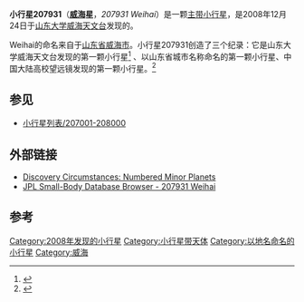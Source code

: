 {{Infobox planet
| width = 25em
| bgcolour = #FFFFC0 
| name = Weihai
| discovery = yes
| discovery_ref =
| discoverer = 
| discovery_site = [[山东大学威海天文台|山东大学威海天文台]]
| discovered = 2008年12月24日
| designations = yes
| mp_name = 207931
| alt_names = 2008 YM9 ; 2006 KG3 <br/> 2007 UC123 
| named_after = [[威海|威海]]
| mp_category = 
| epoch = [[Julian_day|JD]] 2455800.5 (2011-Aug-27.0)
| eccentricity = 0.0434042
| semimajor  = 2.5934214 AU
| perihelion   = 2.4808560 AU
| inclination = 2.61557°
| asc_node = 190.71102°
| arg_peri = 115.03266°
| mean_anomaly = 4.19567[[角度|°]]
| period = 1525.4854593 [[day|d]] (  4.18 [[Julian_year_(astronomy)|a]])
| aphelion = 2.7059868 [[天文单位|AU]]
| orbit_ref = <ref>{{Cite web |url=http://ssd.jpl.nasa.gov/sbdb.cgi?sstr=207931 |title=JPL Small-Body Database Browser - 207931 Weihai |access-date=2011-09-17 |archive-date=2020-09-13 |archive-url=https://web.archive.org/web/20200913124804/https://ssd.jpl.nasa.gov/sbdb.cgi?sstr=207931 |dead-url=no }}</ref>
| avg_speed =
| satellites =
| physical_characteristics = yes
| dimensions =
| mass =
| density =
| surface_grav =
| escape_velocity =
| sidereal_day =
| axial_tilt =
| pole_ecliptic_lat =
| pole_ecliptic_lon =
| albedo =
| rotation=
| temperatures=
| temp_name1 =
| mean_temp_1 =
| max_temp_1 =
| temp_name2 =
| max_temp_2 =
| spectral_type =
| abs_magnitude = 16.3
}}
'''小行星207931'''（'''[[威海|威海]]星'''，''207931 Weihai''）是一颗[[小行星带|主带小行星]]，是2008年12月24日于[[山东大学威海天文台|山东大学威海天文台]]发现的。

Weihai的命名来自于[[山东省|山东省]][[威海市|威海市]]。小行星207931创造了三个纪录：它是山东大学威海天文台发现的第一颗小行星<ref>{{cite news|title=“威海星”的故事|url=http://www.view.sdu.edu.cn/news/news/sdyw/2011-02-13/1297579232.html|accessdate=2011-12-24|newspaper=山东大学新闻中心|date=2011-02-13|deadurl=yes|archiveurl=https://web.archive.org/web/20110222151335/http://www.view.sdu.edu.cn/news/news/sdyw/2011-02-13/1297579232.html|archivedate=2011-02-22}}</ref> 、以山东省城市名称命名的第一颗小行星、中国大陆高校望远镜发现的第一颗小行星。<ref>{{cite news|title=有颗小行星名叫“威海星”|url=http://zqb.cyol.com/html/2011-02/28/nw.D110000zgqnb_20110228_3-03.htm?div=-1|accessdate=2011-12-24|newspaper=中国青年报|date=2011-02-28|archive-date=2011-03-05|archive-url=https://web.archive.org/web/20110305050823/http://zqb.cyol.com/html/2011-02/28/nw.D110000zgqnb_20110228_3-03.htm?div=-1|dead-url=no}}</ref> 

==参见==
* [[小行星列表/207001-208000|小行星列表/207001-208000]]

== 外部链接 ==
* [http://cfa-www.harvard.edu/iau/lists/NumberedMPs.txt Discovery Circumstances: Numbered Minor Planets] {{Wayback|url=http://cfa-www.harvard.edu/iau/lists/NumberedMPs.txt |date=20080517010638 }}
* [http://ssd.jpl.nasa.gov/sbdb.cgi?sstr=207931 JPL Small-Body Database Browser - 207931 Weihai] {{Wayback|url=http://ssd.jpl.nasa.gov/sbdb.cgi?sstr=207931 |date=20200913124804 }}

== 参考 ==
{{Reflist}}
{{Minor Planet Number|[[小行星207930|207930 (2008 XD37)]]|[[小行星207932|207932 (2008 YW16)]]}}

[[Category:2008年发现的小行星|Category:2008年发现的小行星]]
[[Category:小行星带天体|Category:小行星带天体]]
[[Category:以地名命名的小行星|Category:以地名命名的小行星]]
[[Category:威海|Category:威海]]

{{Beltasteroid-stub}}